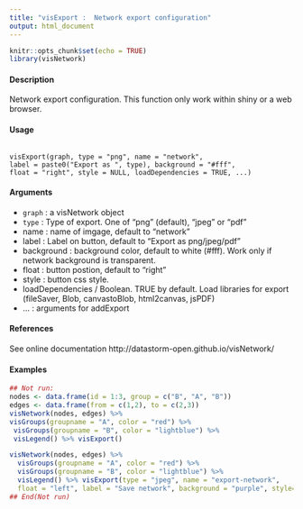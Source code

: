 ```yaml
---
title: "visExport :  Network export configuration"
output: html_document
---
```

```r
knitr::opts_chunk$set(echo = TRUE)
library(visNetwork)
```

#### Description

Network export configuration. This function only work within shiny or a web browser.

#### Usage

<pre><code>
visExport(graph, type = "png", name = "network",
label = paste0("Export as ", type), background = "#fff",
float = "right", style = NULL, loadDependencies = TRUE, ...)
</code></pre>

#### Arguments

* ``graph`` : a visNetwork object
* ``type`` :   Type of export. One of "png" (default), "jpeg" or "pdf"
* name : name of imgage, default to "network"
* label : Label on button, default to "Export as png/jpeg/pdf"
* background : background color, default to white (#fff). Work only if network background is transparent.
* float : button postion, default to "right"
* style : button css style.
* loadDependencies / Boolean. TRUE by default. Load libraries for export (fileSaver, Blob, canvastoBlob, html2canvas, jsPDF)
* ... : arguments for addExport

#### References
See online documentation http://datastorm-open.github.io/visNetwork/

#### Examples
```r
## Not run:
nodes <- data.frame(id = 1:3, group = c("B", "A", "B"))
edges <- data.frame(from = c(1,2), to = c(2,3))
visNetwork(nodes, edges) %>%
visGroups(groupname = "A", color = "red") %>%
 visGroups(groupname = "B", color = "lightblue") %>%
 visLegend() %>% visExport()

visNetwork(nodes, edges) %>%
  visGroups(groupname = "A", color = "red") %>%
  visGroups(groupname = "B", color = "lightblue") %>%
  visLegend() %>% visExport(type = "jpeg", name = "export-network",
  float = "left", label = "Save network", background = "purple", style= "")
## End(Not run)
```

